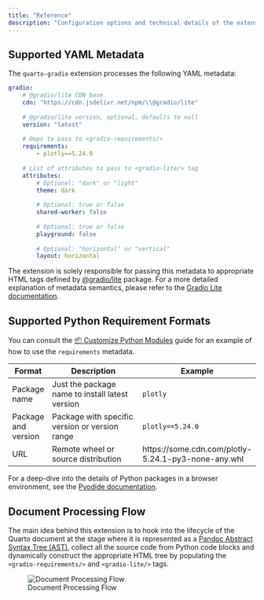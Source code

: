 ```yaml
---
title: "Reference"
description: "Configuration options and technical details of the extension."
---
```


## Supported YAML Metadata

The `quarto-gradio` extension processes the following YAML metadata:

```yml
gradio:
    # @gradio/lite CDN base
    cdn: "https://cdn.jsdelivr.net/npm/\\@gradio/lite"
    
    # @gradio/lite version, optional, defaults to null
    version: "latest"                                
    
    # Deps to pass to <gradio-requirements/>
    requirements:                                    
        - plotly==5.24.0
    
    # List of attributes to pass to <gradio-lite/> tag
    attributes:              
        # Optional: "dark" or "light"
        theme: dark          
        
        # Optional: true or false
        shared-worker: false 
        
        # Optional: true or false
        playground: false    
        
        # Optional: "horizontal" or "vertical"
        layout: horizontal   
```

The extension is solely responsible for passing this metadata to appropriate HTML tags defined by [@gradio/lite](https://www.npmjs.com/package/@gradio/lite){target=_blank} package. For a more detailed explanation of metadata semantics, please refer to the [Gradio Lite documentation](https://www.gradio.app/guides/gradio-lite){target=_blank}.

## Supported Python Requirement Formats

You can consult the [📦 Customize Python Modules](../guide/customize-python-modules/) guide for an example of how to use the `requirements` metadata.

| Format             | Description                                      | Example                                             |
|------------------- |--------------------------------------------------|-----------------------------------------------------|
| Package name       | Just the package name to install latest version  | `plotly`                                            |
| Package and version| Package with specific version or version range   | `plotly==5.24.0`                                    |
| URL                | Remote wheel or source distribution              | https://some.cdn.com/plotly-5.24.1-py3-none-any.whl |

For a deep-dive into the details of Python packages in a browser environment, see the [Pyodide documentation](https://pyodide.org/en/stable/usage/packages-in-pyodide.html){target=_blank}.

## Document Processing Flow

The main idea behind this extension is to hook into the lifecycle of the Quarto document at the stage where it is represented as a [Pandoc Abstract Syntax Tree (AST)](https://pandoc.org/filters.html){target=_blank}, collect all the source code from Python code blocks and dynamically construct the appropriate HTML tree by populating the `<gradio-requirements/>` and `<gradio-lite/>` tags.

![Document Processing Flow](../public/flow.svg)
